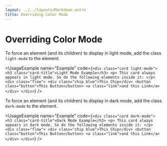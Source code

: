 ```yaml
---
layout: ../../layouts/Markdown.astro
title: Overriding Color Mode
---
```



# Overriding Color Mode

To force an element (and its children) to display in light mode, add the class `light-mode` to the element.

<UsageExample
  name="Example"
  code={`
    <div class="card light-mode">
      <h3 class="card-title">Light Mode Example</h3>
      <p>
        This card always appears in light mode. So do the following elements inside
        it:
      </p>
      <div class="flow">
        <div class="chip blue">This Chip</div>
        <button class="button">This Button</button>
        <a class="link">and this Link</a>
      </div>
    </div>
  `}
/>

To force an element (and its children) to display in dark mode, add the class `dark-mode` to the element.

<UsageExample
  name="Example"
  code={`
    <div class="card dark-mode">
      <h3 class="card-title">Dark Mode Example</h3>
      <p>
        This card always appears in dark mode. So do the following elements inside
        it:
      </p>
      <div class="flow">
        <div class="chip blue">This Chip</div>
        <button class="button">This Button</button>
        <a class="link">and this Link</a>
      </div>
    </div>
  `}
/>
